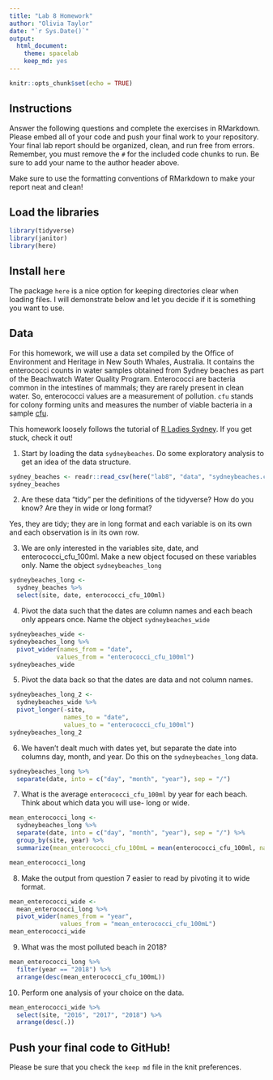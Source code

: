 ```yaml
---
title: "Lab 8 Homework"
author: "Olivia Taylor"
date: "`r Sys.Date()`"
output:
  html_document: 
    theme: spacelab
    keep_md: yes
---
```


```r
knitr::opts_chunk$set(echo = TRUE)
```

## Instructions
Answer the following questions and complete the exercises in RMarkdown. Please embed all of your code and push your final work to your repository. Your final lab report should be organized, clean, and run free from errors. Remember, you must remove the `#` for the included code chunks to run. Be sure to add your name to the author header above.  

Make sure to use the formatting conventions of RMarkdown to make your report neat and clean!  

## Load the libraries
```r
library(tidyverse)
library(janitor)
library(here)
``` 

## Install `here`
The package `here` is a nice option for keeping directories clear when loading files. I will demonstrate below and let you decide if it is something you want to use.  


## Data
For this homework, we will use a data set compiled by the Office of Environment and Heritage in New South Whales, Australia. It contains the enterococci counts in water samples obtained from Sydney beaches as part of the Beachwatch Water Quality Program. Enterococci are bacteria common in the intestines of mammals; they are rarely present in clean water. So, enterococci values are a measurement of pollution. `cfu` stands for colony forming units and measures the number of viable bacteria in a sample [cfu](https://en.wikipedia.org/wiki/Colony-forming_unit).   

This homework loosely follows the tutorial of [R Ladies Sydney](https://rladiessydney.org/). If you get stuck, check it out!  

1. Start by loading the data `sydneybeaches`. Do some exploratory analysis to get an idea of the data structure.
```r
sydney_beaches <- readr::read_csv(here("lab8", "data", "sydneybeaches.csv")) %>% janitor::clean_names()
sydney_beaches
```



2. Are these data "tidy" per the definitions of the tidyverse? How do you know? Are they in wide or long format?

Yes, they are tidy; they are in long format and each variable is on its own and each observation is in its own row. 

3. We are only interested in the variables site, date, and enterococci_cfu_100ml. Make a new object focused on these variables only. Name the object `sydneybeaches_long`

```r
sydneybeaches_long <- 
  sydney_beaches %>% 
  select(site, date, enterococci_cfu_100ml)
```


4. Pivot the data such that the dates are column names and each beach only appears once. Name the object `sydneybeaches_wide`

```r
sydneybeaches_wide <- 
sydneybeaches_long %>% 
  pivot_wider(names_from = "date",
             values_from = "enterococci_cfu_100ml")
sydneybeaches_wide
```


5. Pivot the data back so that the dates are data and not column names.

```r
sydneybeaches_long_2 <- 
  sydneybeaches_wide %>% 
  pivot_longer(-site, 
               names_to = "date",
               values_to = "enterococci_cfu_100ml")
sydneybeaches_long_2
```


6. We haven't dealt much with dates yet, but separate the date into columns day, month, and year. Do this on the `sydneybeaches_long` data.

```r
sydneybeaches_long %>% 
  separate(date, into = c("day", "month", "year"), sep = "/")
```

7. What is the average `enterococci_cfu_100ml` by year for each beach. Think about which data you will use- long or wide.

```r
mean_enterococci_long <-
  sydneybeaches_long %>% 
  separate(date, into = c("day", "month", "year"), sep = "/") %>% 
  group_by(site, year) %>% 
  summarize(mean_enterococci_cfu_100mL = mean(enterococci_cfu_100ml, na.rm = T))
```
```r
mean_enterococci_long
```


8. Make the output from question 7 easier to read by pivoting it to wide format.
```r
mean_enterococci_wide <- 
  mean_enterococci_long %>% 
  pivot_wider(names_from = "year",
              values_from = "mean_enterococci_cfu_100mL")
mean_enterococci_wide
```



9. What was the most polluted beach in 2018?

```r
mean_enterococci_long %>% 
  filter(year == "2018") %>% 
  arrange(desc(mean_enterococci_cfu_100mL))
```

10. Perform one analysis of your choice on the data.
```r
mean_enterococci_wide %>% 
  select(site, "2016", "2017", "2018") %>% 
  arrange(desc(.))
```


## Push your final code to GitHub!
Please be sure that you check the `keep md` file in the knit preferences.   
